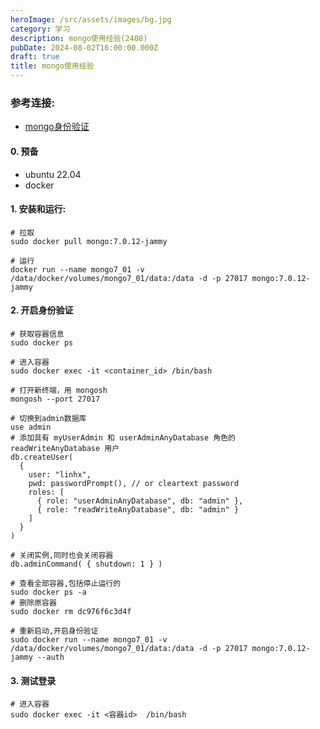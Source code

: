 ```yaml
---
heroImage: /src/assets/images/bg.jpg
category: 学习
description: mongo使用经验(2408)
pubDate: 2024-08-02T16:00:00.000Z
draft: true
title: mongo使用经验
---
```


### 参考连接:

* [mongo身份验证](https://www.mongodb.com/zh-cn/docs/manual/tutorial/configure-scram-client-authentication/)

#### 0. 预备

* ubuntu 22.04
* docker

#### 1. 安装和运行:

```shell
# 拉取
sudo docker pull mongo:7.0.12-jammy

# 运行
docker run --name mongo7_01 -v /data/docker/volumes/mongo7_01/data:/data -d -p 27017 mongo:7.0.12-jammy

```

#### 2. 开启身份验证

```shell
# 获取容器信息
sudo docker ps

# 进入容器
sudo docker exec -it <container_id> /bin/bash

# 打开新终端，用 mongosh
mongosh --port 27017

# 切换到admin数据库
use admin
# 添加具有 myUserAdmin 和 userAdminAnyDatabase 角色的 readWriteAnyDatabase 用户
db.createUser(
  {
    user: "linhx",
    pwd: passwordPrompt(), // or cleartext password
    roles: [
      { role: "userAdminAnyDatabase", db: "admin" },
      { role: "readWriteAnyDatabase", db: "admin" }
    ]
  }
)

# 关闭实例,同时也会关闭容器
db.adminCommand( { shutdown: 1 } )

# 查看全部容器,包括停止运行的
sudo docker ps -a
# 删除原容器
sudo docker rm dc976f6c3d4f

# 重新启动,开启身份验证
sudo docker run --name mongo7_01 -v /data/docker/volumes/mongo7_01/data:/data -d -p 27017 mongo:7.0.12-jammy --auth

```

#### 3. 测试登录

```shell
# 进入容器
sudo docker exec -it <容器id>  /bin/bash


```
